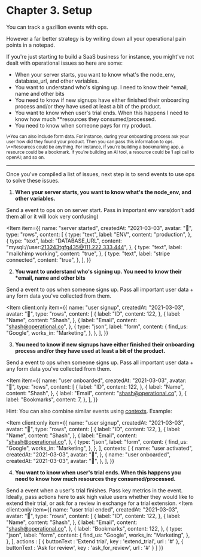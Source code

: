 
# Chapter 3. Setup

You can track a gazillion events with ops.

However a far better strategy is by writing down all your operational pain points in a notepad.

If you're just starting to build a SaaS business for instance, you might've not dealt with operational issues so here are some:

- When your server starts, you want to know what's the node_env, database_url, and other variables.
- You want to understand who's signing up. I need to know their \*email, name and other bits
- You need to know if new signups have either finished their onboarding process and/or they have used at least a bit of the product.
- You want to know when user's trial ends. When this happens I need to know how much \*\*resources they consumed/processed.
- You need to know when someone pays for my product.

<small>
  \*You can also include form data. For instance, during your onboarding process ask your user how did they found your
  product. Then you can pass this information to ops.
</small>

<small>
  \**Resources could be anything. For instance, if you're building a bookmarking app, a resource could be a bookmark. If
  you're building an AI tool, a resource could be 1 api call to openAI; and so on.
</small>

---

Once you've compiled a list of issues, next step is to send events to use ops to solve these issues.

1. **When your server starts, you want to know what's the node_env, and other variables.**

Send a event to ops on on server start. Pass in important env vars(don't add them all or it will look very confusing)

<Item
  item={{
    name: "server started",
    createdAt: "2021-03-03",
    avatar: "🤖",
    type: "rows",
    content: [
      {
        type: "text",
        label: "ENV",
        content: "production",
      },
      {
        type: "text",
        label: "DATABASE_URL",
        content: "mysql://user:213243tgfg435@111.222.333.444",
      },
      {
        type: "text",
        label: "mailchimp working",
        content: "true",
      },
      {
        type: "text",
        label: "stripe connected",
        content: "true",
      },
    ],
  }}
></Item>

2. **You want to understand who's signing up. You need to know their \*email, name and other bits**

Send a event to ops when someone signs up. Pass all important user data + any form data you've collected from them.

<Item client:only
  item={{
    name: "user signup",
    createdAt: "2021-03-03",
    avatar: "🤖",
    type: "rows",
    content: [
      {
        label: "ID",
        content: 122,
      },
      {
        label: "Name",
        content: "Shash",
      },
      {
        label: "Email",
        content: "shash@operational.co",
      },
      {
        type: "json",
        label: "form",
        content: {
          find_us: "Google",
          works_in: "Marketing",
        },
      },
    ],
  }}
></Item>

3. **You need to know if new signups have either finished their onboarding process and/or they have used at least a bit of the product.**

Send a event to ops when someone signs up. Pass all important user data + any form data you've collected from them.

<Item
  item={{
    name: "user onboarded",
    createdAt: "2021-03-03",
    avatar: "🤖",
    type: "rows",
    content: [
      {
        label: "ID",
        content: 122,
      },
      {
        label: "Name",
        content: "Shash",
      },
      {
        label: "Email",
        content: "shash@operational.co",
      },
      {
        label: "Bookmarks",
        content: 7,
      },
    ],
  }}
></Item>

Hint: You can also combine similar events using [contexts](/api/contexts). Example:

<Item client:only
  item={{
    name: "user signup",
    createdAt: "2021-03-03",
    avatar: "🤖",
    type: "rows",
    content: [
      {
        label: "ID",
        content: 122,
      },
      {
        label: "Name",
        content: "Shash",
      },
      {
        label: "Email",
        content: "shash@operational.co",
      },
      {
        type: "json",
        label: "form",
        content: {
          find_us: "Google",
          works_in: "Marketing",
        },
      },
    ],
    contexts: [
      {
        name: "user activated",
        createdAt: "2021-03-03",
        avatar: "🤖",
      },
      {
        name: "user onboarded",
        createdAt: "2021-03-03",
        avatar: "🤖",
      },
    ],
  }}
></Item>

4. **You want to know when user's trial ends. When this happens you need to know how much resources they consumed/processed.**

Send a event when a user's trial finishes. Pass key metrics in the event. Ideally, pass actions here to ask high value users whether they would like to extend their trial, or ask for a review in exchange for a trial extension.
<Item client:only
  item={{
    name: "user trial ended",
    createdAt: "2021-03-03",
    avatar: "🤖",
    type: "rows",
    content: [
      {
        label: "ID",
        content: 122,
      },
      {
        label: "Name",
        content: "Shash",
      },
      {
        label: "Email",
        content: "shash@operational.co",
      },
      {
        label: "Bookmarks",
        content: 122,
      },
      {
        type: "json",
        label: "form",
        content: {
          find_us: "Google",
          works_in: "Marketing",
        },
      },
    ],
    actions : [
      {
        buttonText : 'Extend trial',
        key : 'extend_trial',
        url : '#'
      },
      {
        buttonText : 'Ask for review',
        key : 'ask_for_review',
        url : '#'
      }
    ]
  }}
></Item>

